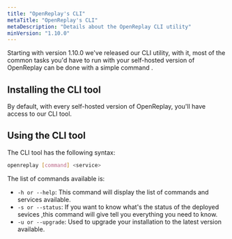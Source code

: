 ```yaml
---
title: "OpenReplay's CLI"
metaTitle: "OpenReplay's CLI"
metaDescription: "Details about the OpenReplay CLI utility"
minVersion: "1.10.0"
---
```


Starting with version 1.10.0 we've released our CLI utility, with it, most of the common tasks you'd have to run with your self-hosted version of OpenReplay can be done with a simple command
.


## Installing the CLI tool

By default, with every self-hosted version of OpenReplay, you'll have access to our CLI tool.

## Using the CLI tool

The CLI tool has the following syntax:

```bash 
openreplay [command] <service>
```

The list of commands available is:

- `-h or --help`: This command will display the list of commands and services available.
- `-s or --status`: If you want to know what's the status of the deployed sevices ,this command will give tell you everything you need to know.
- `-u or --upgrade`: Used to upgrade your installation to the latest version available.
